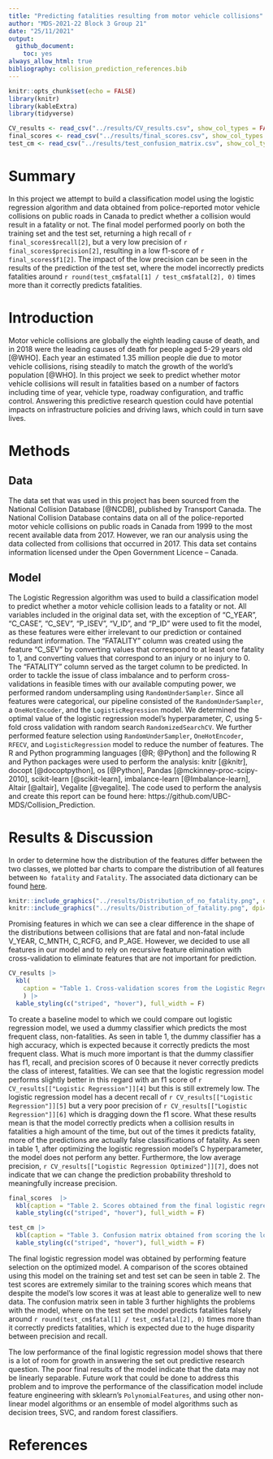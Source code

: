 ```yaml
---
title: "Predicting fatalities resulting from motor vehicle collisions"
author: "MDS-2021-22 Block 3 Group 21"
date: "25/11/2021"
output: 
  github_document:
    toc: yes
always_allow_html: true
bibliography: collision_prediction_references.bib
---
```


```r
knitr::opts_chunk$set(echo = FALSE)
library(knitr)
library(kableExtra)
library(tidyverse)
```

```r
CV_results <- read_csv("../results/CV_results.csv", show_col_types = FALSE)
final_scores <- read_csv("../results/final_scores.csv", show_col_types = FALSE)
test_cm <- read_csv("../results/test_confusion_matrix.csv", show_col_types = FALSE)
```


# Summary

In this project we attempt to build a classification model using the logistic regression algorithm and data obtained from police-reported motor vehicle collisions on public roads in Canada to predict whether a collision would result in a fatality or not. The final model performed poorly on both the training set and the test set, returning a high recall of `r final_scores$recall[2]`, but a very low precision of  `r final_scores$precision[2]`, resulting in a low f1-score of `r final_scores$f1[2]`. The impact of the low precision can be seen in the results of the prediction of the test set,  where the model incorrectly predicts fatalities around `r round(test_cm$fatal[1] / test_cm$fatal[2], 0)` times more than it correctly predicts fatalities.

# Introduction

Motor vehicle collisions are globally the eighth leading cause of death, and in 2018 were the leading causes of death for people aged 5-29 years old [@WHO]. Each year an estimated 1.35 million people die due to motor vehicle collisions, rising steadily to match the growth of the world's population [@WHO]. In this project we seek to predict whether motor vehicle collisions will result in fatalities based on a number of factors including time of year, vehicle type, roadway configuration, and traffic control. Answering this predictive research question could have potential impacts on infrastructure policies and driving laws, which could in turn save lives.

# Methods

## Data

The data set that was used in this project has been sourced from the National Collision Database [@NCDB], published by Transport Canada. The National Collision Database contains data on all of the police-reported motor vehicle collisions on public roads in Canada from 1999 to the most recent available data from 2017. However, we ran our analysis using the data collected from collisions that occurred in 2017. This data set contains information licensed under the Open Government Licence – Canada.

## Model

The Logistic Regression algorithm was used to build a classification model to predict whether a motor vehicle collision leads to a fatality or not. All variables included in the original data set, with the exception of "C_YEAR", "C_CASE", "C_SEV", "P_ISEV", "V_ID", and "P_ID" were used to fit the model, as these features were either irrelevant to our prediction or contained redundant information. The "FATALITY" column was created using the feature "C_SEV" by converting values that correspond to at least one fatality to 1, and converting values that correspond to an injury or no injury to 0. The "FATALITY" column served as the target column to be predicted. In order to tackle the issue of class imbalance and to perform cross-validations in feasible times with our available computing power, we performed random undersampling using `RandomUnderSampler`. Since all features were categorical, our pipeline consisted of the `RandomUnderSampler`, a `OneHotEncoder`, and the `LogisticRegression` model. We determined the optimal value of the logistic regression model's hyperparameter, $C$, using 5-fold cross validation with random search `RandomizedSearchCV`. We further performed feature selection using `RandomUnderSampler`, `OneHotEncoder`, `RFECV`, and `LogisticRegression` model to reduce the number of features. The R and Python programming languages [@R; @Python] and the following R and Python packages were used to perform the analysis: knitr [@knitr], docopt [@docoptpython], os [@Python], Pandas [@mckinney-proc-scipy-2010], scikit-learn [@scikit-learn], imbalance-learn [@Imbalance-learn], Altair [@altair], Vegalite [@vegalite]. The code used to perform the analysis and create this report can be found here: https://github.com/UBC-MDS/Collision_Prediction.

# Results & Discussion

In order to determine how the distribution of the features differ between the two classes, we plotted bar charts to compare the distribution of all features between `No fatality` and `Fatality`. The associated data dictionary can be found [here](https://open.canada.ca/data/en/dataset/1eb9eba7-71d1-4b30-9fb1-30cbdab7e63a/resource/09b74afc-2745-4382-8a02-3e256c4b28fd).

```r
knitr::include_graphics("../results/Distribution_of_no_fatality.png", dpi=100)
knitr::include_graphics("../results/Distribution_of_fatality.png", dpi=100)
```
Promising features in which we can see a clear difference in the shape of the distributions between collisions that are fatal and non-fatal include V_YEAR, C_MNTH, C_RCFG, and P_AGE. However, we decided to use all features in our model and to rely on recursive feature elimination with cross-validation to eliminate features that are not important for prediction.

```r
CV_results |> 
  kbl(
    caption = "Table 1. Cross-validation scores from the Logistic Regression model before and after optimization"
    ) |> 
  kable_styling(c("striped", "hover"), full_width = F)

```

To create a baseline model to which we could compare out logistic regression model, we used a dummy classifier which predicts the most frequent class, non-fatalities. As seen in table 1, the dummy classifier has a high accuracy, which is expected because it correctly predicts the most frequent class. What is much more important is that the dummy classifier has f1, recall, and precision scores of 0 because it never correctly predicts the class of interest, fatalities. We can see that the logistic regression model performs slightly better in this regard with an f1 score of `r CV_results[["Logistic Regression"]][4]` but this is still extremely low. The logistic regression model has a decent recall of `r CV_results[["Logistic Regression"]][5]` but a very poor precision of `r CV_results[["Logistic Regression"]][6]` which is dragging down the f1 score. What these results mean is that the model correctly predicts when a collision results in fatalities a high amount of the time, but out of the times it predicts fatality, more of the predictions are actually false classifications of fatality. As seen in table 1, after optimizing the logistic regression model's C hyperparameter, the model does not perform any better. Furthermore, the low average precision, `r CV_results[["Logistic Regression Optimized"]][7]`, does not indicate that we can change the prediction probability threshold to meaningfully increase precision.

```r
final_scores  |> 
  kbl(caption = "Table 2. Scores obtained from the final logistic regression model") %>%
  kable_styling(c("striped", "hover"), full_width = F)
```
```r
test_cm |> 
  kbl(caption = "Table 3. Confusion matrix obtained from scoring the logistic regression model on the test set") %>%
  kable_styling(c("striped", "hover"), full_width = F)
```

The final logistic regression model was obtained by performing feature selection on the optimized model. A comparison of the scores obtained using this model on the training set and test set can be seen in table 2. The test scores are extremely similar to the training scores which means that despite the model's low scores it was at least able to generalize well to new data. The confusion matrix seen in table 3 further highlights the problems with the model, where on the test set the model predicts fatalities falsely around `r round(test_cm$fatal[1] / test_cm$fatal[2], 0)` times more than it correctly predicts fatalities, which is expected due to the huge disparity between precision and recall.

The low performance of the final logistic regression model shows that there is a lot of room for growth in answering the set out predictive research question. The poor final results of the model indicate that the data may not be linearly separable.  Future work that could be done to address this problem and to improve the performance of the classification model include feature engineering  with sklearn's `PolynomialFeatures`, and using other non-linear model algorithms or an ensemble of model algorithms such as decision trees, SVC, and random forest classifiers.

# References
